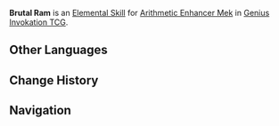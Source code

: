 {{Genius Invokation TCG Skill Infobox
|image      = Brutal Ram Character Card Skill.png
|type       = Elemental Skill
|character  = Arithmetic Enhancer Mek
|matching   = 3
|effect     = Deals 2 '''Physical DMG'''.
|order      = 2
}}
'''Brutal Ram''' is an [[Character Card Elemental Skill|Elemental Skill]] for [[Arithmetic Enhancer Mek (Character Card)|Arithmetic Enhancer Mek]] in [[Genius Invokation TCG]].

==Other Languages==
{{Other Languages
|en       = Brutal Ram
|zhs      = 强劲冲撞
|zhs_rm   = 
|zht      = 強勁衝撞
|zht_rm   = 
|zh_tl    = 
|ja       = 強力タックル
|ja_rm    = Kyouryoku Takkuru
|ja_tl    = Powerful Tackle
|ko       = 강력한 충돌
|ko_rm    = 
|ko_tl    = 
|es       = Impacto brutal
|es_tl    = Brutal Impact
|fr       = Charge brutale
|fr_tl    = Brutal Charge
|ru       = Тяжёлый таран
|ru_tl    = 
|th       = Brutal Ram
|vi       = Va Chạm Mạnh Mẽ
|vi_tl    = 
|de       = Stürmischer Einschlag
|de_tl    = Fierce Impact
|id       = Brutal Ram
|pt       = Colisão Brutal
|pt_tl    = 
|tr       = Şiddetli Çarpışma
|tr_tl    = 
|it       = Impatto brutale
|it_tl    = 
}}

==Change History==
{{Change History|4.7}}

==Navigation==
{{Genius Invokation TCG Skill Navbox|Arithmetic Enhancer Mek}}